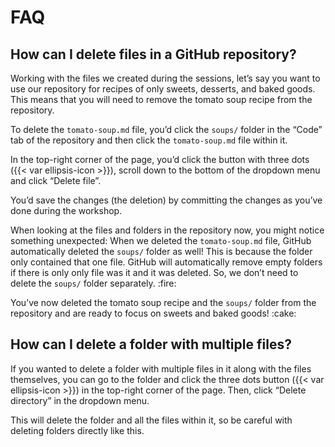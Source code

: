 # FAQ

## How can I delete files in a GitHub repository?

Working with the files we created during the sessions, let's say you
want to use our repository for recipes of only sweets, desserts, and
baked goods. This means that you will need to remove the tomato soup
recipe from the repository.

To delete the `tomato-soup.md` file, you'd click the `soups/` folder in
the "Code" tab of the repository and then click the `tomato-soup.md`
file within it.

In the top-right corner of the page, you'd click the button with three
dots ({{< var ellipsis-icon >}}), scroll down to the bottom of the
dropdown menu and click "Delete file".

You'd save the changes (the deletion) by committing the changes as
you've done during the workshop.

When looking at the files and folders in the repository now, you might
notice something unexpected: When we deleted the `tomato-soup.md` file,
GitHub automatically deleted the `soups/` folder as well! This is
because the folder only contained that one file. GitHub will
automatically remove empty folders if there is only only file was it and
it was deleted. So, we don't need to delete the `soups/` folder
separately. :fire:

You've now deleted the tomato soup recipe and the `soups/` folder from
the repository and are ready to focus on sweets and baked goods! :cake:

## How can I delete a folder with multiple files?

If you wanted to delete a folder with multiple files in it along with
the files themselves, you can go to the folder and click the three dots
button ({{< var ellipsis-icon >}}) in the top-right corner of the page.
Then, click "Delete directory" in the dropdown menu.

This will delete the folder and all the files within it, so be careful
with deleting folders directly like this.
